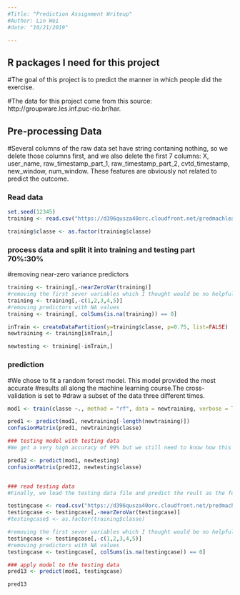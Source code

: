---
#Title: "Prediction Assignment Writeup"
#Author: Lin Wei
#date: "10/21/2019"

---

## R packages I need for this project
  
#The goal of this project is to predict the manner in which people did the exercise.

#The data for this project come from this source: http://groupware.les.inf.puc-rio.br/har.

## Pre-processing Data
#Several columns of the raw data set have string contaning nothing, so we delete those columns first, and we also delete the first 7 columns: X, user_name, raw_timestamp_part_1, raw_timestamp_part_2, cvtd_timestamp, new_window, num_window. These features are obviously not related to predict the outcome.


### Read data   
```{r}

set.seed(12345)
training <- read.csv("https://d396qusza40orc.cloudfront.net/predmachlearn/pml-training.csv", stringsAsFactors=FALSE, na.strings=c("#DIV/0!"))

training$classe <- as.factor(training$classe)
```


### process data and split it into training and testing part 70%:30%
#removing near-zero variance predictors

```{r}
training <- training[,-nearZeroVar(training)]
#removing the first sever variables which I thought would be no helpful to the analysis
training <- training[,-c(1,2,3,4,5)]
#removing predictors with NA values
training <- training[, colSums(is.na(training)) == 0]

inTrain <- createDataPartition(y=training$classe, p=0.75, list=FALSE)
newtraining <- training[inTrain,]

newtesting <- training[-inTrain,]
```
### prediction
#We chose to fit a random forest model. This model provided the most accurate 
#results all along the machine learning course.The cross-validation is set to 
#draw a subset of the data three different times.

```{r}
mod1 <- train(classe ~., method = "rf", data = newtraining, verbose = TRUE, trControl = trainControl(method="cv"), number = 10)

pred1 <- predict(mod1, newtraining[-length(newtraining)])
confusionMatrix(pred1, newtraining$classe)

### testing model with testing data
#We get a very high accuracy of 99% but we still need to know how this model performs against the test set before expressing a conclusion.

pred12 <- predict(mod1, newtesting)
confusionMatrix(pred12, newtesting$classe)


### read testing data 
#Finally, we load the testing data file and predict the reult as the following:

testingcase <- read.csv("https://d396qusza40orc.cloudfront.net/predmachlearn/pml-testing.csv", stringsAsFactors=FALSE, na.strings=c("#DIV/0!"))
testingcase <- testingcase[,-nearZeroVar(testingcase)]
#testingcase$ <- as.factor(training$classe)

#removing the first sever variables which I thought would be no helpful to the analysis
testingcase <- testingcase[,-c(1,2,3,4,5)]
#removing predictors with NA values
testingcase <- testingcase[, colSums(is.na(testingcase)) == 0]

### apply model to the testing data
pred13 <- predict(mod1, testingcase)

pred13


```